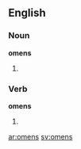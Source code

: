 ==English==

===Noun===
'''omens'''

# {{plural of|[[omen]]}}

===Verb===
'''omens'''

#{{third-person singular of|[[omen]]}}

[[ar:omens]]
[[sv:omens]]
